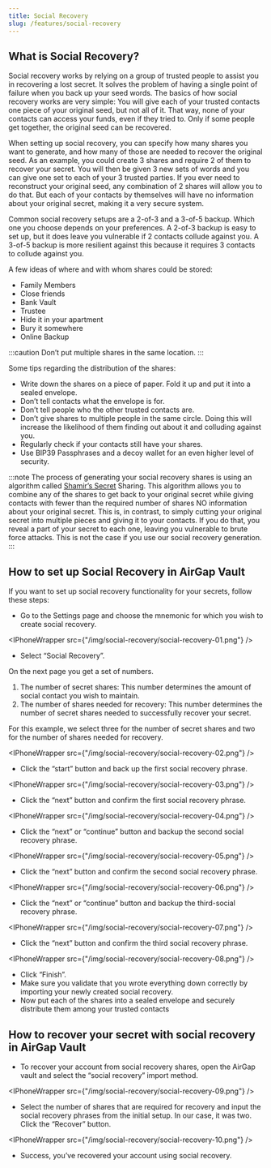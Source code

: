 ```yaml
---
title: Social Recovery
slug: /features/social-recovery
---
```



## What is Social Recovery?

Social recovery works by relying on a group of trusted people to assist you in recovering a lost secret. It solves the problem of having a single point of failure when you back up your seed words. The basics of how social recovery works are very simple: You will give each of your trusted contacts one piece of your original seed, but not all of it. That way, none of your contacts can access your funds, even if they tried to. Only if some people get together, the original seed can be recovered.

When setting up social recovery, you can specify how many shares you want to generate, and how many of those are needed to recover the original seed. As an example, you could create 3 shares and require 2 of them to recover your secret. You will then be given 3 new sets of words and you can give one set to each of your 3 trusted parties. If you ever need to reconstruct your original seed, any combination of 2 shares will allow you to do that. But each of your contacts by themselves will have no information about your original secret, making it a very secure system.

Common social recovery setups are a 2-of-3 and a 3-of-5 backup. Which one you choose depends on your preferences. A 2-of-3 backup is easy to set up, but it does leave you vulnerable if 2 contacts collude against you. A 3-of-5 backup is more resilient against this because it requires 3 contacts to collude against you.

A few ideas of where and with whom shares could be stored:

- Family Members
- Close friends
- Bank Vault
- Trustee
- Hide it in your apartment
- Bury it somewhere
- Online Backup

:::caution
Don’t put multiple shares in the same location.
:::

Some tips regarding the distribution of the shares:

- Write down the shares on a piece of paper. Fold it up and put it into a sealed envelope.
- Don’t tell contacts what the envelope is for.
- Don’t tell people who the other trusted contacts are.
- Don’t give shares to multiple people in the same circle. Doing this will increase the likelihood of them finding out about it and colluding against you.
- Regularly check if your contacts still have your shares.
- Use BIP39 Passphrases and a decoy wallet for an even higher level of security.

:::note
The process of generating your social recovery shares is using an algorithm called [Shamir’s Secret](https://en.wikipedia.org/wiki/Shamir%27s_Secret_Sharing) Sharing. This algorithm allows you to combine any of the shares to get back to your original secret while giving contacts with fewer than the required number of shares NO information about your original secret. This is, in contrast, to simply cutting your original secret into multiple pieces and giving it to your contacts. If you do that, you reveal a part of your secret to each one, leaving you vulnerable to brute force attacks. This is not the case if you use our social recovery generation.
:::

## How to set up Social Recovery in AirGap Vault

If you want to set up social recovery functionality for your secrets, follow these steps:

- Go to the Settings page and choose the mnemonic for which you wish to create social recovery.

<IPhoneWrapper src={"/img/social-recovery/social-recovery-01.png"} />

- Select “Social Recovery”.

On the next page you get a set of numbers.

1. The number of secret shares: This number determines the amount of social contact you wish to maintain.
2. The number of shares needed for recovery: This number determines the number of secret shares needed to successfully recover your secret.

For this example, we select three for the number of secret shares and two for the number of shares needed for recovery.

<IPhoneWrapper src={"/img/social-recovery/social-recovery-02.png"} />

- Click the “start” button and back up the first social recovery phrase.

<IPhoneWrapper src={"/img/social-recovery/social-recovery-03.png"} />

- Click the “next” button and confirm the first social recovery phrase.

<IPhoneWrapper src={"/img/social-recovery/social-recovery-04.png"} />

- Click the “next” or “continue” button and backup the second social recovery phrase.

<IPhoneWrapper src={"/img/social-recovery/social-recovery-05.png"} />

- Click the “next” button and confirm the second social recovery phrase.

<IPhoneWrapper src={"/img/social-recovery/social-recovery-06.png"} />

- Click the “next” or “continue” button and backup the third-social recovery phrase.

<IPhoneWrapper src={"/img/social-recovery/social-recovery-07.png"} />

- Click the “next” button and confirm the third social recovery phrase.

<IPhoneWrapper src={"/img/social-recovery/social-recovery-08.png"} />

- Click “Finish”.
- Make sure you validate that you wrote everything down correctly by importing your newly created social recovery.
- Now put each of the shares into a sealed envelope and securely distribute them among your trusted contacts

## How to recover your secret with social recovery in AirGap Vault

- To recover your account from social recovery shares, open the AirGap vault and select the “social recovery” import method.

<IPhoneWrapper src={"/img/social-recovery/social-recovery-09.png"} />

- Select the number of shares that are required for recovery and input the social recovery phrases from the initial setup. In our case, it was two. Click the “Recover” button.

<IPhoneWrapper src={"/img/social-recovery/social-recovery-10.png"} />

- Success, you’ve recovered your account using social recovery.
